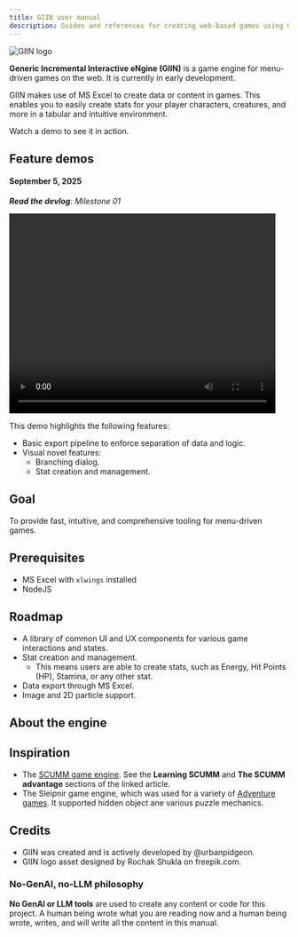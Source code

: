 ```yaml
---
title: GIIN user manual
description: Guides and references for creating web-based games using GIIN.
---
```


<Image src={giinLogo} alt='GIIN logo' />

**Generic Incremental Interactive eNgine (GIIN)** is a game engine for menu-driven games on the web. It is currently in early development.

GIIN makes use of MS Excel to create data or content in games. This enables you to easily create stats for your player characters, creatures, and more in a tabular and intuitive environment.

Watch a demo to see it in action.

## Feature demos

#### September 5, 2025

_**Read the devlog**: Milestone 01_

<video width="480" height="360" controls><source src={demoLog1} type="video/mp4" /></video>

This demo highlights the following features:

- Basic export pipeline to enforce separation of data and logic.
- Visual novel features:
  - Branching dialog.
  - Stat creation and management.

## Goal

To provide fast, intuitive, and comprehensive tooling for menu-driven games.

## Prerequisites

- MS Excel with `xlwings` installed
- NodeJS

## Roadmap

- A library of common UI and UX components for various game interactions and states.
- Stat creation and management. 
  - This means users are able to create stats, such as Energy, Hit Points (HP), Stamina, or any other stat.
- Data export through MS Excel.
- Image and 2D particle support.

## About the engine

## Inspiration

- The [SCUMM game engine](https://www.gamedeveloper.com/design/the-scumm-diary-stories-behind-one-of-the-greatest-game-engines-ever-made). See the **Learning SCUMM** and **The SCUMM advantage** sections of the linked article.
- The Sleipnir game engine, which was used for a variety of [Adventure games](https://hogs.fandom.com/wiki/Boomzap_Entertainment). It supported hidden object ane various puzzle mechanics.

## Credits

- GIIN was created and is actively developed by @urbanpidgeon.
- GIIN logo asset designed by Rochak Shukla on freepik.com.

### No-GenAI, no-LLM philosophy

**No GenAI or LLM tools** are used to create any content or code for this project. A human being wrote what you are reading now and a human being wrote, writes, and will write all the content in this manual.

